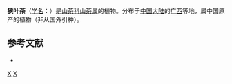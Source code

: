 {{Speciesbox 
| taxon = Camellia angustifolia
| authority =  Chang
}}

'''狭叶茶'''（[[学名|学名]]：{{lang|la|''Camellia angustifolia''}}）是[[山茶科|山茶科]][[山茶属|山茶属]]的植物。分布于[[中国大陆|中国大陆]]的[[广西|广西]]等地，属中国原产的植物（非从国外引种）。

== 参考文献 ==
<div class="references-small">
* {{cite web| url =http://www.bioinfo.cn/db05/KmzwSpecies.php?action=view&id=29001| title =狭叶茶| work =《中国高等植物数据库全库》| publisher =中国科学院微生物研究所| author =昆明植物研究所| accessdate =2009-02-26| deadurl =yes| archiveurl =https://web.archive.org/web/20160305040848/http://www.bioinfo.cn/db05/KmzwSpecies.php?action=view&id=29001| archivedate =2016-03-05}}
</div>
{{Taxonbar|from=Q15232717}}

[[Category:广西植物|X]]
[[Category:山茶属|X]]